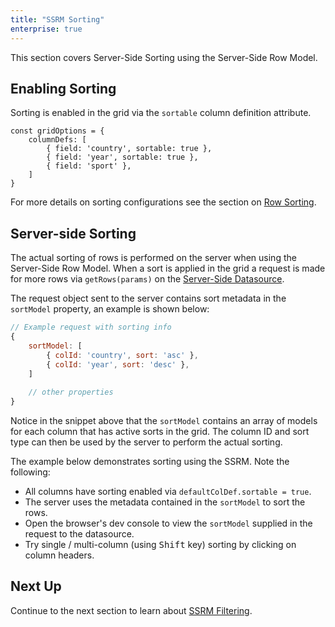 ```yaml
---
title: "SSRM Sorting"
enterprise: true
---
```


This section covers Server-Side Sorting using the Server-Side Row Model.

## Enabling Sorting

Sorting is enabled in the grid via the `sortable` column definition attribute.


```
const gridOptions = {
    columnDefs: [
        { field: 'country', sortable: true },
        { field: 'year', sortable: true },
        { field: 'sport' },
    ]
}
```

For more details on sorting configurations see the section on [Row Sorting](/row-sorting/).

## Server-side Sorting

The actual sorting of rows is performed on the server when using the Server-Side Row Model. When a sort is applied in the
grid a request is made for more rows via `getRows(params)` on the [Server-Side Datasource](/server-side-model-datasource/).

The request object sent to the server contains sort metadata in the `sortModel` property, an example is shown below:

```js
// Example request with sorting info
{
    sortModel: [
        { colId: 'country', sort: 'asc' },
        { colId: 'year', sort: 'desc' },
    ]
    
    // other properties
}
```

Notice in the snippet above that the `sortModel` contains an array of models for each column that has active sorts in 
the grid. The column ID and sort type can then be used by the server to perform the actual sorting.

The example below demonstrates sorting using the SSRM. Note the following:

- All columns have sorting enabled via `defaultColDef.sortable = true`.
- The server uses the metadata contained in the `sortModel` to sort the rows.
- Open the browser's dev console to view the `sortModel` supplied in the request to the datasource.
- Try single / multi-column (using <kbd>Shift</kbd> key) sorting by clicking on column headers.

<GridExampleRunner title='Server Side Sorting' name='server-side-sorting' type='generated' options='{ "enterprise": true, "extras": ["alasql"], "modules": ["serverside"] }'></GridExampleRunner>

## Next Up

Continue to the next section to learn about [SSRM Filtering](/server-side-model-filtering/).
